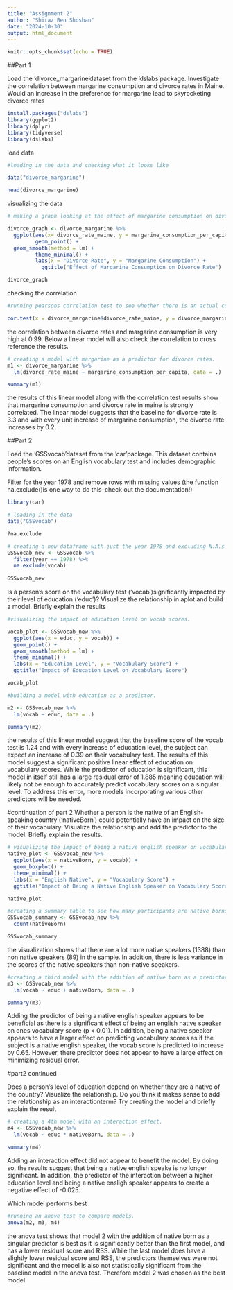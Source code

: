 ```yaml
---
title: "Assignment 2"
author: "Shiraz Ben Shoshan"
date: "2024-10-30"
output: html_document
---
```


```r
knitr::opts_chunk$set(echo = TRUE)
```

##Part 1 

Load  the 'divorce_margarine'dataset  from  the 'dslabs'package.  Investigate  the  correlation between  margarine  consumption  and  divorce  rates  in  Maine.  Would  an  increase  in  the preference for margarine lead to skyrocketing divorce rates

```r
install.packages("dslabs")
library(ggplot2)
library(dplyr)
library(tidyverse)
library(dslabs)
```

load data 

```r
#loading in the data and checking what it looks like

data("divorce_margarine")

head(divorce_margarine)
```

visualizing the data 

```r
# making a graph looking at the effect of margarine consumption on divorce rate

divorce_graph <- divorce_margarine %>%  
  ggplot(aes(x= divorce_rate_maine, y = margarine_consumption_per_capita)) +
         geom_point() +
  geom_smooth(method = lm) +
         theme_minimal() +
         labs(x = "Divorce Rate", y = "Margarine Consumption") +
           ggtitle("Effect of Margarine Consumption on Divorce Rate")

divorce_graph
```
checking the correlation

```r
#running pearsons correlation test to see whether there is an actual correlation between margarine consumption and divorce rate.

cor.test(x = divorce_margarine$divorce_rate_maine, y = divorce_margarine$margarine_consumption_per_capita, method = "pearson")
```
the correlation between divorce rates and margarine consumption is very high at 0.99. Below a linear model will also check the correlation to cross reference the results. 

```r
# creating a model with margarine as a predictor for divorce rates. 
m1 <- divorce_margarine %>% 
  lm(divorce_rate_maine ~ margarine_consumption_per_capita, data = .)

summary(m1)
```
the results of this linear model along with the correlation test results show that margarine consumption and divorce rate in maine is strongly correlated. The linear model suggests that the baseline for divorce rate is 3.3 and with every unit increase of margarine consumption, the divorce rate increases by 0.2. 

##Part 2

Load the ‘GSSvocab’dataset from the ‘car’package. This dataset contains people’s scores on an English vocabulary test and includes demographic information.

Filter for the year 1978 and remove rows with missing values (the function na.exclude()is one way to do this–check out the documentation!)

```r
library(car)
```
```r
# loading in the data
data("GSSvocab")

?na.exclude
```

```r
# creating a new dataframe with just the year 1978 and excluding N.A.s found in the vocab column.
GSSvocab_new <- GSSvocab %>% 
  filter(year == 1978) %>% 
  na.exclude(vocab)
  
GSSvocab_new
```

Is a person’s  score on the vocabulary test  (‘vocab’)significantly impacted by their level  of education (‘educ’)? Visualize the relationship in aplot and build a model. Briefly explain the results

```r
#visualizing the impact of education level on vocab scores.

vocab_plot <- GSSvocab_new %>% 
  ggplot(aes(x = educ, y = vocab)) +
  geom_point() +
  geom_smooth(method = lm) +
  theme_minimal() +
  labs(x = "Education Level", y = "Vocabulary Score") +
  ggtitle("Impact of Education Level on Vocabulary Score")

vocab_plot
```

```r
#building a model with education as a predictor.

m2 <- GSSvocab_new %>% 
  lm(vocab ~ educ, data = .)

summary(m2)
```
the results of this linear model suggest that the baseline score of the vocab test is 1.24 and with every increase of education level, the subject can expect an increase of 0.39 on their vocabulary test. The results of this model suggest a significant positive linear effect of education on vocabulary scores. While the predictor of education is significant, this model in itself still has a large residual error of 1.885 meaning education will likely not be enough to accurately predict vocabulary scores on a singular level. To address this error, more models incorporating various other predictors will be needed. 

#continuation of part 2
Whether a person is the native of an English-speaking country (‘nativeBorn’) could potentially have an impact on the size of their vocabulary. Visualize the relationship and add the predictor to the model. Briefly explain the results.

```r
# visualizing the impact of being a native english speaker on vocabulary scores
native_plot <- GSSvocab_new %>% 
  ggplot(aes(x = nativeBorn, y = vocab)) +
  geom_boxplot() +
  theme_minimal() +
  labs(x = "English Native", y = "Vocabulary Score") +
  ggtitle("Impact of Being a Native English Speaker on Vocabulary Score")

native_plot
```

```r
#creating a summary table to see how many participants are native borns to give more understading for the visualization above.
GSSvocab_summary <- GSSvocab_new %>%
  count(nativeBorn)

GSSvocab_summary
```
the visualization shows that there are a lot more native speakers (1388) than non native speakers (89) in the sample. In addition, there is less variance in the scores of the native speakers than non-native speakers. 

```r
#creating a third model with the addition of native born as a predictor. 
m3 <- GSSvocab_new %>% 
  lm(vocab ~ educ + nativeBorn, data = .)

summary(m3)
```
Adding the predictor of being a native english speaker appears to be beneficial as there is a significant effect of being an english native speaker on ones vocabulary score (p < 0.01). In addition, being a native speaker appears to have a larger effect on predicting vocabulary scores as if the subject is a native english speaker, the vocab score is predicted to increase by 0.65. However, there predictor does not appear to have a large effect on minimizing residual error. 

#part2 continued

Does  a  person’s  level  of  education  depend  on  whether they  are  a  native  of  the  country? Visualize the relationship. Do you think it makes sense to add the relationship as an interactionterm? Try creating the model and briefly explain the result

```r
# creating a 4th model with an interaction effect.
m4 <- GSSvocab_new %>% 
  lm(vocab ~ educ * nativeBorn, data = .)

summary(m4)
```

Adding an interaction effect did not appear to benefit the model. By doing so, the results suggest that being a native english speake is no longer significant. In addition, the predictor of the interaction between a higher education level and being a native ensligh speaker appears to create a negative effect of -0.025. 

Which model performs best

```r
#running an anove test to compare models.
anova(m2, m3, m4)
```
the anova test shows that model 2 with the addition of native born as a singular predictor is best as it is significantly better than the first model, and has a lower residual score and RSS. While the last model does have a slightly lower residual score and RSS, the predictors themselves were not significant and the model is also not statistically significant from the baseline model in the anova test. Therefore model 2 was chosen as the best model. 







